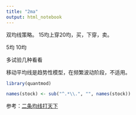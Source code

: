 ```yaml
---
title: "2ma"
output: html_notebook
---
```


双均线策略。
15均上穿20均，买，下穿，卖。

5均  10均

多试验几种看看


移动平均线是趋势性模型，在频繁波动阶段，不适用。




```r
library(quantmod)

names(stock) <- sub("^.*\\.", "", names(stock))

```


参考：[二条均线打天下](http://blog.fens.me/finance-stock-ma/)
